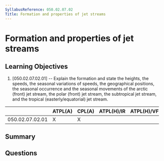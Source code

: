 ```yaml
---
SyllabusReference: 050.02.07.02
Title: Formation and properties of jet streams
---
```


# Formation and properties of jet streams

## Learning Objectives

1. [050.02.07.02.01] -- Explain the formation and state the heights, the speeds,
   the seasonal variations of speeds, the geographical positions, the seasonal
   occurrence and the seasonal movements of the arctic (front) jet stream, the
   polar (front) jet stream, the subtropical jet stream, and the tropical
   (easterly/equatorial) jet stream.

|                 | ATPL(A) | CPL(A) | ATPL(H)/IR | ATPL(H)/VFR | CPL(H) | IR  | CBIR(A) |
| --------------- | ------- | ------ | ---------- | ----------- | ------ | --- | ------- |
| 050.02.07.02.01 | X       | X      |            |             |        |     |         |

## Summary

## Questions
